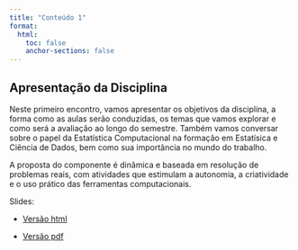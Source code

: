 ```yaml
---
title: "Conteúdo 1"
format:
  html:
    toc: false
    anchor-sections: false
---
```


## Apresentação da Disciplina

Neste primeiro encontro, vamos apresentar os objetivos da disciplina, a forma como as aulas serão conduzidas, os temas que vamos explorar e como será a avaliação ao longo do semestre. Também vamos conversar sobre o papel da Estatística Computacional na formação em Estatísica e Ciência de Dados, bem como sua importância no mundo do trabalho.

A proposta do componente é dinâmica e baseada em resolução de problemas reais, com atividades que estimulam a autonomia, a criatividade e o uso prático das ferramentas computacionais.

Slides:

- [Versão html](/slides/01-Apresentacao_da_disciplina/01-Apresentacao_da_disciplina.html){target="_blank"}

- [Versão pdf](/PDF_slides/01-Apresentacao_da_disciplina.pdf){target="_blank"}

